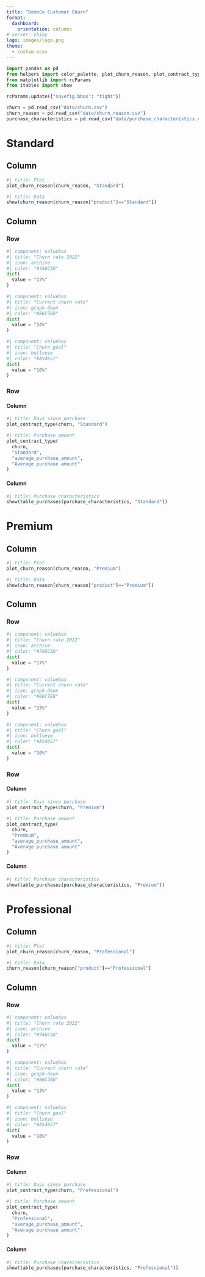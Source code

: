 ```yaml
---
title: "DemoCo Customer Churn"
format: 
  dashboard:
    orientation: columns
# server: shiny
logo: images/logo.png
theme:
  - custom.scss
---
```


```python
import pandas as pd
from helpers import color_palette, plot_churn_reason, plot_contract_type, table_purchases
from matplotlib import rcParams
from itables import show

rcParams.update({"savefig.bbox": "tight"})

churn = pd.read_csv("data/churn.csv")
churn_reason = pd.read_csv("data/churn_reason.csv")
purchase_characteristics = pd.read_csv("data/purchase_characteristics.csv")
```

# Standard

## Column {.tabset}

```python
#| title: Plot
plot_churn_reason(churn_reason, "Standard")
```

```python
#| title: Data
show(churn_reason[churn_reason["product"]=="Standard"])
```

## Column {width=65%}

### Row

```python
#| component: valuebox
#| title: "Churn rate 2022"
#| icon: archive
#| color: "#7A6C5D"
dict(
  value = "17%"
)
```

```python
#| component: valuebox
#| title: "Current churn rate"
#| icon: graph-down
#| color: "#86C7ED"
dict(
  value = "14%"
)
```

```python
#| component: valuebox
#| title: "Churn goal"
#| icon: bullseye
#| color: "#A54657"
dict(
  value = "10%"
)
```


### Row 

#### Column {.tabset}

```python
#| title: Days since purchase
plot_contract_type(churn, "Standard")
```

```python
#| title: Purchase amount
plot_contract_type(
  churn, 
  "Standard", 
  "average_purchase_amount", 
  "Average purchase amount"
)
```

#### Column

```python
#| title: Purchase characteristics
show(table_purchases(purchase_characteristics, "Standard"))
```

# Premium

## Column {.tabset}

```python
#| title: Plot
plot_churn_reason(churn_reason, "Premium")
```

```python
#| title: Data
show(churn_reason[churn_reason["product"]=="Premium"])
```

## Column {width=65%}

### Row

```python
#| component: valuebox
#| title: "Churn rate 2022"
#| icon: archive
#| color: "#7A6C5D"
dict(
  value = "17%"
)
```

```python
#| component: valuebox
#| title: "Current churn rate"
#| icon: graph-down
#| color: "#86C7ED"
dict(
  value = "15%"
)
```

```python
#| component: valuebox
#| title: "Churn goal"
#| icon: bullseye
#| color: "#A54657"
dict(
  value = "10%"
)
```


### Row 

#### Column {.tabset}

```python
#| title: Days since purchase
plot_contract_type(churn, "Premium")
```

```python
#| title: Purchase amount
plot_contract_type(
  churn, 
  "Premium", 
  "average_purchase_amount", 
  "Average purchase amount"
)
```

#### Column

```python
#| title: Purchase characteristics
show(table_purchases(purchase_characteristics, "Premium"))
```

# Professional

## Column {.tabset}

```python
#| title: Plot
plot_churn_reason(churn_reason, "Professional")
```

```python
#| title: Data
churn_reason[churn_reason["product"]=="Professional"]
```

## Column {width=65%}

### Row

```python
#| component: valuebox
#| title: "Churn rate 2022"
#| icon: archive
#| color: "#7A6C5D"
dict(
  value = "17%"
)
```

```python
#| component: valuebox
#| title: "Current churn rate"
#| icon: graph-down
#| color: "#86C7ED"
dict(
  value = "13%"
)
```

```python
#| component: valuebox
#| title: "Churn goal"
#| icon: bullseye
#| color: "#A54657"
dict(
  value = "10%"
)
```


### Row 

#### Column {.tabset}

```python
#| title: Days since purchase
plot_contract_type(churn, "Professional")
```

```python
#| title: Purchase amount
plot_contract_type(
  churn, 
  "Professional", 
  "average_purchase_amount", 
  "Average purchase amount"
)
```

#### Column

```python
#| title: Purchase characteristics
show(table_purchases(purchase_characteristics, "Professional"))
```




